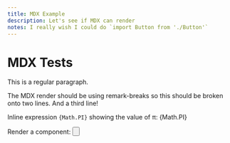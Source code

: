 ```yaml
---
title: MDX Example
description: Let's see if MDX can render
notes: I really wish I could do `import Button from './Button'`
---
```



# MDX Tests

This is a regular paragraph.

The MDX render should be using remark-breaks
so this should be broken onto two lines.
And a third line!

Inline expression `{Math.PI}` showing the value of π: {Math.PI}

Render a component: <Button />
